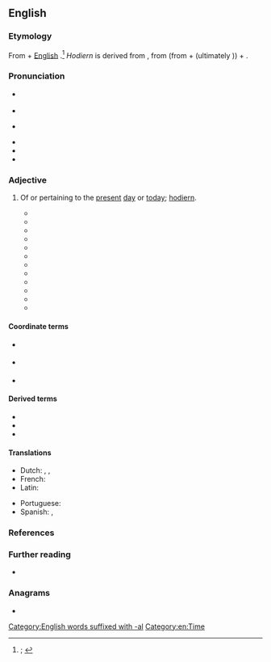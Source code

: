 ==English==
{{was wotd|2020|June|28}}

===Etymology===
{{PIE root|en|dyew}}
From {{m|en|hodiern|t=of this day, present-day}} + [[w:English language|English]] {{m|en|-al|pos=suffix forming {{glossary|adjective}}s}}.<ref>{{R:OED Online|pos=adj|id=87548|date=1899|nodot=1}}; {{R:Lexico|pos=adj}}</ref> ''Hodiern'' is derived from {{der|en|la|hodiernus|t=of today, today’s; present, present-day; actual}}, from {{m|la|hodiē|t=today}} (from {{m|la|hōc|t=this (thing)}} + {{m|la|diēs|diē|day}} (ultimately {{der|en|ine-pro|*dyew-|t=to be bright; heaven, sky}})) + {{m|la|-rnus|pos=suffix forming adjectives}}.

===Pronunciation===
* {{a|RP}} {{IPA|en|/həʊdiˈɜːnl̩/|/hɒ-/}}
* {{audio|en|LL-Q1860 (eng)-Vealhurl-hodiernal.wav|Audio (RP)}}
* {{a|GA}} {{IPA|en|/hoʊdiˈɝnəl/|/hɑ-/}}
* {{audio|en|En-us-hodiernal.mp3|Audio (GA)}}
* {{rhymes|en|ɜː(ɹ)nəl}}
* {{hyphenation|en|ho|di|ern|al}}

===Adjective===
{{en-adj|-}}

# {{lb|en|archaic|or|literary|rare|outside|grammar}} Of or pertaining to the [[present#Adjective|present]] [[day]] or [[today]]; [[hodiern]].
#* {{quote-book|en|author=M[yles] D[avies]|authorlink=Myles Davies|chapter=A Supplement to the Dissertation upon the Latin Drama, Styl’d, Pallas Anglicana;{{nb...|being a Continuation of the Critical History of All Sorts of Writers and Writings, and in Particular of Converts and Proselyts that Turn’d from, or to the Church of England. Out of the Oxford and Cambridge Writers and Writings, and Others.}}|title=Athenæ Britannicæ: Or, A Critical History of the Oxford and Cambridge Writers and Writings,{{nb...|with those of the Dissenters and Romanists, as well as Other Authors and Worthies, both Domestick and Foreign, both Ancient and Modern. Together with an Occasional Freedom of Thought, in Criticizing and Comparing the Parallel Qualifications of the Most Eminent Authors and Their Performances, both in Manuscript and Print, both at Home and Abroad.}}|location=London|publisher=Printed for the author|year=1716|section=part III|pages=39–40|pageurl=https://books.google.com/books?id=mA8UAAAAQAAJ&pg=RA5-PA40|oclc=731579112|passage=But after all that can be ſaid of the Doctrine of the ''Greek'' Church, one may in a great Meaſure apply to the '''hodiernal''' ''Grecians'', not only what was ſaid of the ''Grecians'' by St. ''[[w:Paul the Apostle|Paul]]'', [[w:Epistle to Titus|''Tit''[''us'']]] 1. 12, 13. but alſo what the ''Pagan'' Satyriſt declares of them in general, ''Græculus eſuriens in cœlum, juſſeris, ibit.'' [A hungry Greek will go into heaven, if you command. — {{w|Juvenal}}, [[w:Satires (Juvenal)|Satire III]].]}}
#* {{quote-book|en|author=William Stevenson|chapter=Poetical Characteristics; or, An Estimate of the Advantages of Rhyming. In Three Cantos.|title=Original Poems on Several Subjects. In Two Volumes|volume=II|location=Printed by [[w:Alexander Donaldson (bookseller)|A[lexander] Donaldson]] and J[ohn] Reid.{{nb...|Sold by Alexander Donaldson, at his shops in London and Edinburgh.}}|year=1765|section=canto I|page=27|pageurl=https://books.google.com/books?id=ollHAAAAYAAJ&pg=PA27|oclc=316381209|passage=Thus to make ſounds, with bold pretence, / Paſs with the gaping croud for ſenſe, / As, deck'd in plumes of gaudy hue, / The jackdaw would be peacock too; / Theſe patch up (well Reviewers know it) / In '''hodiernal''' phraſe, a poet.}}
#* {{quote-book|en|author=Wyndham Beawes|chapter=His Majesty’s Ordinances for the Military, Civil, and Economical Government of His Fleet: With His Motives for Reducing Them to One Body|title=A Civil, Commercial, Political, and Literary History of Spain and Portugal. [...] In Two Volumes|location=London|publisher=R. Faulder,{{nb...|New Bond Street}}; E. Jeffrey,{{nb...|Pall-Mall}}; B. Law,{{nb...|Avemary Lane}}; and J. Sewell,{{nb...|Cornhill.}}|year=1793|volume=I|section=chapter CXXXVII|page=538|pageurl=https://books.google.com/books?id=6mRaAAAAYAAJ&pg=PA538|oclc=1102985140|passage=And the ſaid Orphan Boys ſhall [...] alſo be aggregated to the Maſter Carpenters and Calkers, who ſhall be obliged to take one of theſe (in the Places where they ſhall work) beſides the Apprentice which they preciſely are to teach, and ſhall feed and clothe him until he be fit for a Journeyman, and gain as ſuch '''hodiernal''' Wages; [...]}}
#* {{RQ:Scott Monastery|volume=II|chapter=II|pages=48–49|pageref=48|passage="Credit me, fairest lady," said the knight, "that such is the cunning of our English courtiers of the '''hodiernal''' strain, that, as they have infinitely refined upon the plain and rusticial discourse of our fathers, [...] so I hold it ineffably and unutterably improbable, that those who may succeed us in that garden of wit and courtesy shall alter or amend it.["]}}
#* {{RQ:Emerson Essays|essay=X|pages=257–258|pageref=257|passage=Literature is a point outside of our '''hodiernal''' circle, through which a new one may be described. The use of literature is to afford us a platform whence we may command a view of our present life, a purchase by which we may move it.}}
#* {{quote-book|en|author=Kenelm Henry Digby|authorlink=Kenelm Henry Digby|chapter=The Supernatural|title=Hours with the First Falling Leaves|location=London|publisher=[[w:Frederick Startridge Ellis|F[rederick] S[tartridge] Ellis]],{{nb...|33, King Street, Covent Garden.}}|year=1868|page=47|pageurl=https://books.google.com/books?id=dss5AQAAMAAJ&pg=PA47|oclc=730079|passage=In truth, a purpose always is fulfill'd, / When '''hodiernal''' miracles are will'd; / They still proclaim the Being Personal / Who moves behind accomplishing them all.}}
#* {{quote-book|en|author=Richard F[rancis] Burton|authorlink=Richard Francis Burton|chapter=Santa Lucia to Jaguára|title=Explorations of the Highlands of the Brazil;{{nb...|with a Full Account of the Gold and Diamond Mines. Also, Canoeing down 1500 Miles of the Great River São Francisco, from Sabará to the Sea.}}|location=London|publisher=[[w:William Tinsley (publisher)|Tinsley Brothers]],{{nb...|18, Catherine St., Strand.}}|year=1869|volume=II|page=21|pageurl=https://books.google.com/books?id=UwcNAAAAIAAJ&pg=PA21|oclc=82504824|passage=D. Conrada, still in her teens, was the mother of three children and the widow of a tropeiro: she made coffee, warmed our beef, and sat chatting with us till we slept—a rare and recordable incident of '''hodiernal''' Brazilian travel in the Far West.}}
#* {{RQ:Hardy Wessex Poems|poem=To Outer Nature|stanza=6|page=151|passage=Why not sempiternal / Thou and I? Our vernal / Brightness keeping, / Time outleaping: / Passed the '''hodiernal'''!}}
#* {{quote-journal|en|author=John V. A. Weaver|title=A Poem in American|editor={{w|Frank Crowninshield}}|magazine=[[w:Vanity Fair (magazine)|Vanity Fair]]|location=New York, N.Y.|publisher=Vanity Fair Publishing Company|month=May|year=1921|volume=16|issue=3|page=26|pageurl=https://books.google.com/books?id=HL8-AQAAMAAJ&pg=RA3-PA26|oclc=423870134|passage=[...] Mr. Weaver is the first consistently to employ the '''hodiernal''' speech of the American mass for serious narrative and lyric uses.}}
#* {{quote-book|en|chapter=Unit 10|editor=[[w:Earl Stevick|Earl W[ilson] Stevick]]|title=Shona: Basic Course{{nb...|Based on Materials Supplied by Mr. and Mrs. Matthew Mataranyika.}}|series=Foreign Service Institute Basic Course Series|location=Washington, D.C.|publisher={{w|Foreign Service Institute}}, [[w:United States Department of State|Department of State]]|year=1965|page=100|pageurl=https://books.google.com/books?id=CbBsDENVrzwC&pg=PA100|oclc=609777543|passage=Almost without exception, verbs in this tense are used to refer to events that have taken place during the same day or during the preceding night. It may therefore be called the ‘past today’ tense, or the ‘'''hodiernal'''’ tense (from the Latin word for ‘today’).}}
#* {{quote-book|en|author=Mark L. O. Van de Velde|chapter=Tense, Aspect, Mood and Negation|title=A Grammar of Eton|series=Mouton Grammar Library|seriesvolume=46|location=Berlin|publisher=Mouton de Gruyter, {{w|Walter de Gruyter}}|year=2008|section=section 2.1.1 (Tense)|page=234|pageurl=https://books.google.com/books?id=p3-TfeUQpVUC&pg=PA234|isbn=978-3-11-020440-7|issn=0933-7636|passage=Now that it is clear that '''hodiernal''' past, hesternal past and remote past are purely temporal categories, it must be established how exactly they divide the timeline. The difference between '''hodiernal''' and hesternal past is rigid and is based on objective grounds, i.e. on actual time rather than perceived temporal distance. The '''hodiernal''' past is used only for situations that occurred on the same day as the temporal reference point.}}
#* {{quote-web|en|author=David Odden|authorlink=David Odden|title=Bantu Phonology|archiveurl=https://web.archive.org/web/20200626160205/https://www.oxfordhandbooks.com/view/10.1093/oxfordhb/9780199935345.001.0001/oxfordhb-9780199935345-e-59?rskey=u2WXsr&result=8|archivedate=26 June 2020|work=Oxford Handbooks Online|location=Oxford, Oxfordshire|publisher={{w|Oxford University Press}}|month=December|year=2015|section=section 4.3 (Melodic Tones)|doi=10.1093/oxfordhb/9780199935345.013.59|passage=In apparently all tonal Bantu languages, the tonal system is augmented by tone patterns associated with certain grammatical categories, especially verb tenses, which are usually realized as the positioning of additional tones in some position in the stem. These are referred to as melodic H patterns. [...] For example, in Kerewe, the remote past and '''hodiernal''' perfective in (58a) have whatever H is lexically present on the root (plus tone doubling).}}

====Coordinate terms====
* {{l|en|crastinal}} {{qualifier|rare}}
* {{l|en|hesternal}} {{qualifier|archaic or literary|rare outside grammar}}
* {{l|en|nudiustertian}} {{qualifier|obsolete|rare}}

====Derived terms====
* {{l|en|hodiernally}}
* {{l|en|hodiernal tense}}
* {{l|en|prehodiernal}}

====Translations====
{{trans-top|of or pertaining to the current day or today}}
* Dutch: {{t+|nl|actueel}}, {{t+|nl|huidig}}, {{t+|nl|tegenwoordig}}
* French: {{t|fr|[[d']][[aujourd'hui]]}}
* Latin: {{t|la|hodiernus}}
{{trans-mid}}
* Portuguese: {{t+|pt|hodierno}}
* Spanish: {{t|es|hodierno}}, {{t|es|odierno}}
{{trans-bottom}}

===References===
<references />

===Further reading===
* {{pedia|hodiernal tense}}

===Anagrams===
* {{anagrams|en|a=adehilnor|Holderian}}

[[Category:English words suffixed with -al]]
[[Category:en:Time]]